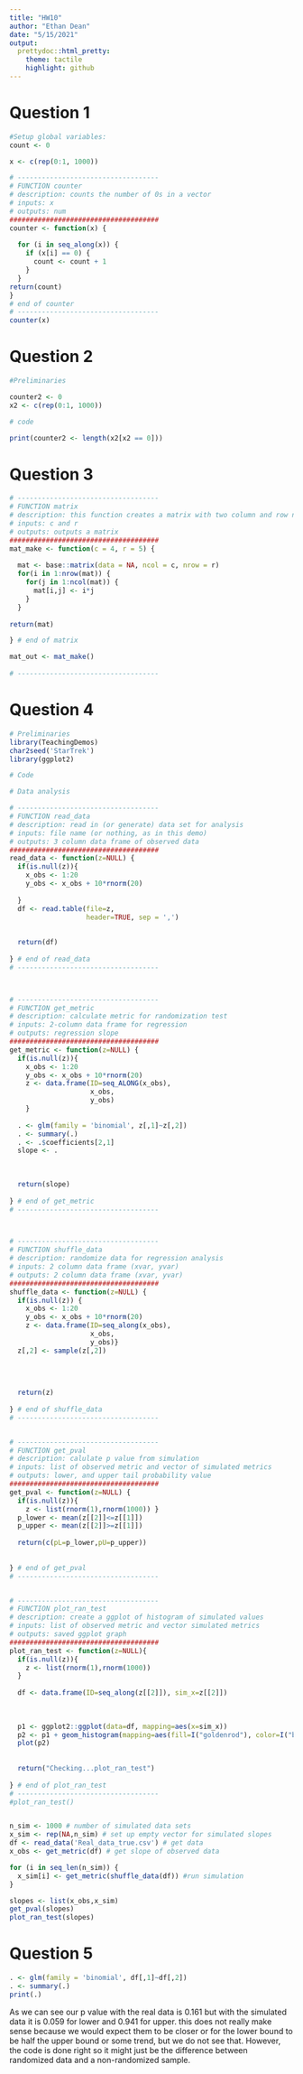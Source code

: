 ```yaml
---
title: "HW10"
author: "Ethan Dean"
date: "5/15/2021"
output:
  prettydoc::html_pretty:
    theme: tactile
    highlight: github
---
```


# Question 1 

```r

#Setup global variables:
count <- 0

x <- c(rep(0:1, 1000))

# -----------------------------------
# FUNCTION counter
# description: counts the number of 0s in a vector
# inputs: x
# outputs: num
#####################################
counter <- function(x) {
  
  for (i in seq_along(x)) {
    if (x[i] == 0) {
      count <- count + 1 
    }
  }
return(count)
}
# end of counter
# -----------------------------------
counter(x)

```



# Question 2

```r

#Preliminaries

counter2 <- 0
x2 <- c(rep(0:1, 1000))

# code

print(counter2 <- length(x2[x2 == 0]))

```

# Question 3


```r

# -----------------------------------
# FUNCTION matrix
# description: this function creates a matrix with two column and row numbers specified
# inputs: c and r
# outputs: outputs a matrix
#####################################
mat_make <- function(c = 4, r = 5) {
  
  mat <- base::matrix(data = NA, ncol = c, nrow = r)
  for(i in 1:nrow(mat)) {
    for(j in 1:ncol(mat)) {
      mat[i,j] <- i*j
    }
  }
  
return(mat)

} # end of matrix

mat_out <- mat_make()
    
# -----------------------------------

```

# Question 4

```r

# Preliminaries
library(TeachingDemos)
char2seed('StarTrek')
library(ggplot2)

# Code

# Data analysis

# -----------------------------------
# FUNCTION read_data
# description: read in (or generate) data set for analysis
# inputs: file name (or nothing, as in this demo)
# outputs: 3 column data frame of observed data
#####################################
read_data <- function(z=NULL) {
  if(is.null(z)){
    x_obs <- 1:20
    y_obs <- x_obs + 10*rnorm(20)
    
  } 
  df <- read.table(file=z,
                   header=TRUE, sep = ',')
  
  
  return(df)
  
} # end of read_data
# -----------------------------------



# -----------------------------------
# FUNCTION get_metric
# description: calculate metric for randomization test
# inputs: 2-column data frame for regression
# outputs: regression slope
#####################################
get_metric <- function(z=NULL) {
  if(is.null(z)){
    x_obs <- 1:20
    y_obs <- x_obs + 10*rnorm(20)
    z <- data.frame(ID=seq_ALONG(x_obs),
                    x_obs,
                    y_obs)
    }
  
  . <- glm(family = 'binomial', z[,1]~z[,2])
  . <- summary(.)
  . <- .$coefficients[2,1]
  slope <- .
  
  
  
  return(slope)
  
} # end of get_metric
# -----------------------------------



# -----------------------------------
# FUNCTION shuffle_data
# description: randomize data for regression analysis
# inputs: 2 column data frame (xvar, yvar)
# outputs: 2 column data frame (xvar, yvar)
#####################################
shuffle_data <- function(z=NULL) {
  if(is.null(z)) {
    x_obs <- 1:20
    y_obs <- x_obs + 10*rnorm(20)
    z <- data.frame(ID=seq_along(x_obs),
                    x_obs,
                    y_obs)}
  z[,2] <- sample(z[,2])
  
  
  
  
  return(z)
  
} # end of shuffle_data
# -----------------------------------


# -----------------------------------
# FUNCTION get_pval
# description: calulate p value from simulation
# inputs: list of observed metric and vector of simulated metrics
# outputs: lower, and upper tail probability value
#####################################
get_pval <- function(z=NULL) {
  if(is.null(z)){
    z <- list(rnorm(1),rnorm(1000)) }
  p_lower <- mean(z[[2]]<=z[[1]])
  p_upper <- mean(z[[2]]>=z[[1]])
  
  return(c(pL=p_lower,pU=p_upper))
  
  
} # end of get_pval
# -----------------------------------


# -----------------------------------
# FUNCTION plot_ran_test
# description: create a ggplot of histogram of simulated values
# inputs: list of observed metric and vector simulated metrics
# outputs: saved ggplot graph
#####################################
plot_ran_test <- function(z=NULL){
  if(is.null(z)){
    z <- list(rnorm(1),rnorm(1000))
  }
  
  df <- data.frame(ID=seq_along(z[[2]]), sim_x=z[[2]])
  
  
  
  p1 <- ggplot2::ggplot(data=df, mapping=aes(x=sim_x))
  p2 <- p1 + geom_histogram(mapping=aes(fill=I("goldenrod"), color=I("black"))) + geom_vline(aes(xintercept=z[[1]], col="blue"))
  plot(p2)
  
  
  return("Checking...plot_ran_test")
  
} # end of plot_ran_test
# -----------------------------------
#plot_ran_test()


n_sim <- 1000 # number of simulated data sets
x_sim <- rep(NA,n_sim) # set up empty vector for simulated slopes
df <- read_data('Real_data_true.csv') # get data
x_obs <- get_metric(df) # get slope of observed data

for (i in seq_len(n_sim)) {
  x_sim[i] <- get_metric(shuffle_data(df)) #run simulation
}

slopes <- list(x_obs,x_sim) 
get_pval(slopes)
plot_ran_test(slopes)

```

# Question 5 

```r


. <- glm(family = 'binomial', df[,1]~df[,2])
. <- summary(.)
print(.)
```

As we can see our p value with the real data is 0.161 but with the simulated data it is 0.059 for lower and 0.941 for upper. this does not really make sense because we would expect them to be closer or for the lower bound to be half the upper bound or some trend, but we do not see that. However, the code is done right so it might just be the difference between randomized data and a non-randomized sample.